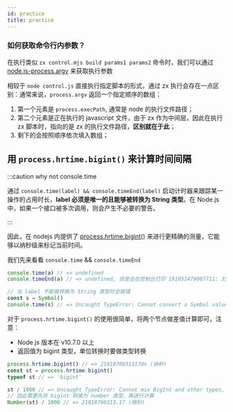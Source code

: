 ```yaml
---
id: practice
title: practice
---
```


### 如何获取命令行内参数？

在执行类似 `zx control.mjs build params1 params2` 命令时，我们可以通过 [node.js-process.argv](http://nodejs.cn/api/process/process_argv.html) 来获取执行参数

相较于 `node control.js` 直接执行指定脚本的形式，通过 zx 执行会存在一点区别：通常来说，`process.argv` 返回一个指定顺序的数组：

1. 第一个元素是 `process.execPath`, 通常是 node 的执行文件路径；
2. 第二个元素是正在执行的 javascript 文件，由于 zx 作为中间层，因此在执行 zx 脚本时，指向的是 zx 的执行文件路径，**区别就在于此**；
3. 剩下的会按照顺序依次填入数组；

## 用 `process.hrtime.bigint()` 来计算时间间隔

:::caution why not console.time

通过 `console.time(label) && console.timeEnd(label)` 启动计时器来跟踪某一操作的占用时长，**label 必须是唯一的且能够被转换为 String 类型**。在 Node.js 中，如果一个接口被多次调用，则会产生不必要的警告。

:::

因此，在 nodejs 内提供了 [process.hrtime.bigint()](https://nodejs.org/api/process.html#process_process_hrtime_bigint) 来进行更精确的测量，它能够以纳秒级来标记当前时间。

我们先来看看 `console.time` && `console.timeEnd`

```js
console.time(a) // => undefined
console.timeEnd(a) // => undefined, 但是会在控制台打印 191051479007711: 35843.951171875 ms

// 当 label 不能被转换为 String 类型时会报错
const s = Symbol()
console.time(s) // => Uncaught TypeError: Cannot convert a Symbol value to a string
```

对于 `process.hrtime.bigint()` 的使用很简单，将两个节点做差值计算即可，注意：

- Node.js 版本在 v10.7.0 以上
- 返回值为 bigint 类型，单位转换时要做类型转换

```js
process.hrtime.bigint() // => 21818700313170n (纳秒)
const st = process.hrtime.bigint()
typeof st // => 'bigint'

st / 1000 // => Uncaught TypeError: Cannot mix BigInt and other types, use explicit conversions
// 因此需要先将 bigint 转换为 number 类型，再进行计算
Number(st) / 1000 // => 21818700313.17 (微秒)
```
